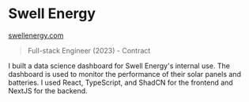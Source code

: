 # Swell Energy

<Thick>[swellenergy.com](https://swellenergy.com/)</Thick>

> Full-stack Engineer (2023) - Contract

I built a data science dashboard for Swell Energy's internal use. The dashboard is used to monitor the performance of their solar panels and batteries. I used React, TypeScript, and ShadCN for the frontend and NextJS for the backend.
